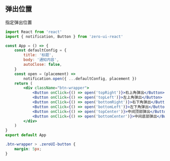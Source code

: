 ## 弹出位置

指定弹出位置

```jsx
import React from 'react'
import { notification, Button } from 'zero-ui-react'

const App = () => {
    const defaultConfig = {
        title: '标题',
        body: '通知内容',
        autoClose: false,
    }
    const open = (placement) =>
        notification.open({ ...defaultConfig, placement })
    return (
        <div className="btn-wrapper">
            <Button onClick={() => open('topRight')}>右上角弹出</Button>
            <Button onClick={() => open('topLeft')}>左上角弹出</Button>
            <Button onClick={() => open('bottomRight')}>右下角弹出</Button>
            <Button onClick={() => open('bottomLeft')}>左下角弹出</Button>
            <Button onClick={() => open('topCenter')}>中间顶部弹出</Button>
            <Button onClick={() => open('bottomCenter')}>中间底部弹出</Button>
        </div>
    )
}
export default App
```

```css
.btn-wrapper > .zeroUI-button {
    margin: 5px;
}
```

